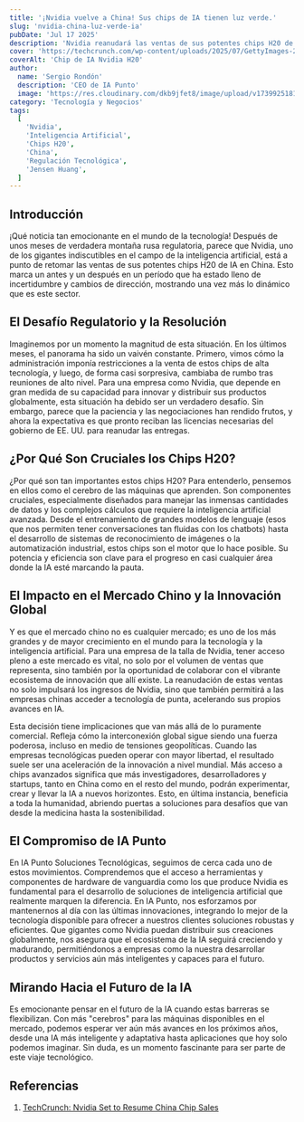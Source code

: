 ```yaml
---
title: '¡Nvidia vuelve a China! Sus chips de IA tienen luz verde.'
slug: 'nvidia-china-luz-verde-ia'
pubDate: 'Jul 17 2025'
description: 'Nvidia reanudará las ventas de sus potentes chips H20 de IA en China tras recibir luz verde regulatoria, marcando un hito en la innovación global en inteligencia artificial.'
cover: 'https://techcrunch.com/wp-content/uploads/2025/07/GettyImages-2219673294.jpg?'
coverAlt: 'Chip de IA Nvidia H20'
author:
  name: 'Sergio Rondón'
  description: 'CEO de IA Punto'
  image: 'https://res.cloudinary.com/dkb9jfet8/image/upload/v1739925181/sergio_gdcaeh.png'
category: 'Tecnología y Negocios'
tags:
  [
    'Nvidia',
    'Inteligencia Artificial',
    'Chips H20',
    'China',
    'Regulación Tecnológica',
    'Jensen Huang',
  ]
---
```


<h2 id="introduccion">Introducción</h2>

¡Qué noticia tan emocionante en el mundo de la tecnología! Después de unos meses de verdadera montaña rusa regulatoria, parece que Nvidia, uno de los gigantes indiscutibles en el campo de la inteligencia artificial, está a punto de retomar las ventas de sus potentes chips H20 de IA en China. Esto marca un antes y un después en un período que ha estado lleno de incertidumbre y cambios de dirección, mostrando una vez más lo dinámico que es este sector.

<h2 id="el-desafio-regulatorio-y-la-resolucion">El Desafío Regulatorio y la Resolución</h2>

Imaginemos por un momento la magnitud de esta situación. En los últimos meses, el panorama ha sido un vaivén constante. Primero, vimos cómo la administración imponía restricciones a la venta de estos chips de alta tecnología, y luego, de forma casi sorpresiva, cambiaba de rumbo tras reuniones de alto nivel. Para una empresa como Nvidia, que depende en gran medida de su capacidad para innovar y distribuir sus productos globalmente, esta situación ha debido ser un verdadero desafío. Sin embargo, parece que la paciencia y las negociaciones han rendido frutos, y ahora la expectativa es que pronto reciban las licencias necesarias del gobierno de EE. UU. para reanudar las entregas.

<h2 id="por-que-son-cruciales-los-chips-h20">¿Por Qué Son Cruciales los Chips H20?</h2>

¿Por qué son tan importantes estos chips H20? Para entenderlo, pensemos en ellos como el cerebro de las máquinas que aprenden. Son componentes cruciales, especialmente diseñados para manejar las inmensas cantidades de datos y los complejos cálculos que requiere la inteligencia artificial avanzada. Desde el entrenamiento de grandes modelos de lenguaje (esos que nos permiten tener conversaciones tan fluidas con los chatbots) hasta el desarrollo de sistemas de reconocimiento de imágenes o la automatización industrial, estos chips son el motor que lo hace posible. Su potencia y eficiencia son clave para el progreso en casi cualquier área donde la IA esté marcando la pauta.

<h2 id="el-impacto-en-el-mercado-chino-y-la-innovacion-global">El Impacto en el Mercado Chino y la Innovación Global</h2>

Y es que el mercado chino no es cualquier mercado; es uno de los más grandes y de mayor crecimiento en el mundo para la tecnología y la inteligencia artificial. Para una empresa de la talla de Nvidia, tener acceso pleno a este mercado es vital, no solo por el volumen de ventas que representa, sino también por la oportunidad de colaborar con el vibrante ecosistema de innovación que allí existe. La reanudación de estas ventas no solo impulsará los ingresos de Nvidia, sino que también permitirá a las empresas chinas acceder a tecnología de punta, acelerando sus propios avances en IA.

Esta decisión tiene implicaciones que van más allá de lo puramente comercial. Refleja cómo la interconexión global sigue siendo una fuerza poderosa, incluso en medio de tensiones geopolíticas. Cuando las empresas tecnológicas pueden operar con mayor libertad, el resultado suele ser una aceleración de la innovación a nivel mundial. Más acceso a chips avanzados significa que más investigadores, desarrolladores y startups, tanto en China como en el resto del mundo, podrán experimentar, crear y llevar la IA a nuevos horizontes. Esto, en última instancia, beneficia a toda la humanidad, abriendo puertas a soluciones para desafíos que van desde la medicina hasta la sostenibilidad.

<h2 id="el-compromiso-de-ia-punto">El Compromiso de IA Punto</h2>

En IA Punto Soluciones Tecnológicas, seguimos de cerca cada uno de estos movimientos. Comprendemos que el acceso a herramientas y componentes de hardware de vanguardia como los que produce Nvidia es fundamental para el desarrollo de soluciones de inteligencia artificial que realmente marquen la diferencia. En IA Punto, nos esforzamos por mantenernos al día con las últimas innovaciones, integrando lo mejor de la tecnología disponible para ofrecer a nuestros clientes soluciones robustas y eficientes. Que gigantes como Nvidia puedan distribuir sus creaciones globalmente, nos asegura que el ecosistema de la IA seguirá creciendo y madurando, permitiéndonos a empresas como la nuestra desarrollar productos y servicios aún más inteligentes y capaces para el futuro.

<h2 id="mirando-hacia-el-futuro-de-la-ia">Mirando Hacia el Futuro de la IA</h2>

Es emocionante pensar en el futuro de la IA cuando estas barreras se flexibilizan. Con más "cerebros" para las máquinas disponibles en el mercado, podemos esperar ver aún más avances en los próximos años, desde una IA más inteligente y adaptativa hasta aplicaciones que hoy solo podemos imaginar. Sin duda, es un momento fascinante para ser parte de este viaje tecnológico.

<h2 id="referencias">Referencias</h2>

1.  <a href="https://techcrunch.com/2025/07/14/nvidia-is-set-to-resume-china-chip-sales-after-months-of-regulatory-whiplash/" target="_blank" rel="noopener noreferrer">TechCrunch: Nvidia Set to Resume China Chip Sales</a>
